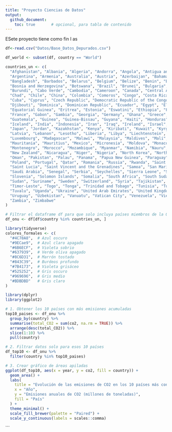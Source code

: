 ```yaml
---
title: "Proyecto Ciencias de Datos"
output: 
  github_document:
    toc: true       # opcional, para tabla de contenido
---
```



  ESete proyecto tiene como fin l as
```r
df<-read.csv("Datos/Base_Datos_Depurados.csv")
```


```r
df_world <- subset(df, country == "World")
```


```r
countries_un <- c(
  "Afghanistan", "Albania", "Algeria", "Andorra", "Angola", "Antigua and Barbuda",
  "Argentina", "Armenia", "Australia", "Austria", "Azerbaijan", "Bahamas", "Bahrain",
  "Bangladesh", "Barbados", "Belarus", "Belgium", "Belize", "Benin", "Bhutan", "Bolivia",
  "Bosnia and Herzegovina", "Botswana", "Brazil", "Brunei", "Bulgaria", "Burkina Faso",
  "Burundi", "Cabo Verde", "Cambodia", "Cameroon", "Canada", "Central African Republic",
  "Chad", "Chile", "China", "Colombia", "Comoros", "Congo", "Costa Rica", "Croatia",
  "Cuba", "Cyprus", "Czech Republic", "Democratic Republic of the Congo", "Denmark",
  "Djibouti", "Dominica", "Dominican Republic", "Ecuador", "Egypt", "El Salvador",
  "Equatorial Guinea", "Eritrea", "Estonia", "Eswatini", "Ethiopia", "Fiji", "Finland",
  "France", "Gabon", "Gambia", "Georgia", "Germany", "Ghana", "Greece", "Grenada",
  "Guatemala", "Guinea", "Guinea-Bissau", "Guyana", "Haiti", "Honduras", "Hungary",
  "Iceland", "India", "Indonesia", "Iran", "Iraq", "Ireland", "Israel", "Italy", "Jamaica",
  "Japan", "Jordan", "Kazakhstan", "Kenya", "Kiribati", "Kuwait", "Kyrgyzstan", "Laos",
  "Latvia", "Lebanon", "Lesotho", "Liberia", "Libya", "Liechtenstein", "Lithuania",
  "Luxembourg", "Madagascar", "Malawi", "Malaysia", "Maldives", "Mali", "Malta", "Marshall Islands",
  "Mauritania", "Mauritius", "Mexico", "Micronesia", "Moldova", "Monaco", "Mongolia",
  "Montenegro", "Morocco", "Mozambique", "Myanmar", "Namibia", "Nauru", "Nepal", "Netherlands",
  "New Zealand", "Nicaragua", "Niger", "Nigeria", "North Korea", "North Macedonia", "Norway",
  "Oman", "Pakistan", "Palau", "Panama", "Papua New Guinea", "Paraguay", "Peru", "Philippines",
  "Poland", "Portugal", "Qatar", "Romania", "Russia", "Rwanda", "Saint Kitts and Nevis",
  "Saint Lucia", "Saint Vincent and the Grenadines", "Samoa", "San Marino", "Sao Tome and Principe",
  "Saudi Arabia", "Senegal", "Serbia", "Seychelles", "Sierra Leone", "Singapore", "Slovakia",
  "Slovenia", "Solomon Islands", "Somalia", "South Africa", "South Sudan", "Spain", "Sri Lanka",
  "Sudan", "Suriname", "Sweden", "Switzerland", "Syria", "Tajikistan", "Tanzania", "Thailand",
  "Timor-Leste", "Togo", "Tonga", "Trinidad and Tobago", "Tunisia", "Turkey", "Turkmenistan",
  "Tuvalu", "Uganda", "Ukraine", "United Arab Emirates", "United Kingdom", "United States",
  "Uruguay", "Uzbekistan", "Vanuatu", "Vatican City", "Venezuela", "Vietnam", "Yemen",
  "Zambia", "Zimbabwe"
)

# Filtrar el dataframe df para que solo incluya países miembros de la ONU
df_onu <- df[df$country %in% countries_un, ]
```

```r
library(tidyverse)
colores_formales <- c(
  "#4C78A8",  # Azul oscuro
  "#9ECae9",  # Azul claro apagado
  "#6B6ECF",  # Violeta sobrio
  "#637939",  # Verde oliva apagado
  "#8C6D31",  # Marrón tostado
  "#843C39",  # Burdeos profundo
  "#7B4173",  # Violeta grisáceo
  "#525252",  # Gris oscuro
  "#969696",  # Gris medio
  "#BDBDBD"   # Gris claro
)

library(dplyr)
library(ggplot2)

# 1. Obtener los 10 países con más emisiones acumuladas
top10_paises <- df_onu %>%
  group_by(country) %>%
  summarise(total_CO2 = sum(co2, na.rm = TRUE)) %>%
  arrange(desc(total_CO2)) %>%
  slice(1:10) %>%
  pull(country)

# 2. Filtrar datos solo para esos 10 países
df_top10 <- df_onu %>%
  filter(country %in% top10_paises)

# 3. Crear gráfico de áreas apiladas
ggplot(df_top10, aes(x = year, y = co2, fill = country)) +
  geom_area() +
  labs(
    title = "Evolución de las emisiones de CO2 en los 10 países más contaminantes",
    x = "Año",
    y = "Emisiones anuales de CO2 (millones de toneladas)",
    fill = "País"
  ) +
  theme_minimal() +
  scale_fill_brewer(palette = "Paired") +
  scale_y_continuous(labels = scales::comma)

```
```




